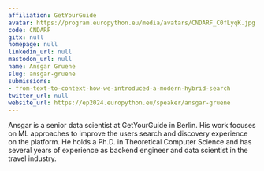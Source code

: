 ```yaml
---
affiliation: GetYourGuide
avatar: https://program.europython.eu/media/avatars/CNDARF_C0fLyqK.jpg
code: CNDARF
gitx: null
homepage: null
linkedin_url: null
mastodon_url: null
name: Ansgar Gruene
slug: ansgar-gruene
submissions:
- from-text-to-context-how-we-introduced-a-modern-hybrid-search
twitter_url: null
website_url: https://ep2024.europython.eu/speaker/ansgar-gruene
---
```


Ansgar is a senior data scientist at GetYourGuide in Berlin. His work focuses on ML approaches to improve the users search and discovery experience on the platform. He holds a Ph.D. in Theoretical Computer Science and has several years of experience as backend engineer and data scientist in the travel industry.

